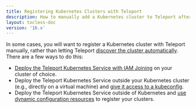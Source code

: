```yaml
---
title: Registering Kubernetes Clusters with Teleport
description: How to manually add a Kubernetes cluster to Teleport after creating it.
layout: tocless-doc
version: '16.x'
---
```


In some cases, you will want to register a Kubernetes cluster with Teleport
manually, rather than letting Teleport [discover the cluster
automatically](/ver/16.x/kubernetes-access/discovery). There are a few ways to do this:

- [Deploy the Teleport Kubernetes
  Service with IAM Joining](/ver/16.x/kubernetes-access/register-clusters/iam-joining) on your cluster of
  choice.
- Deploy the Teleport Kubernetes Service outside your Kubernetes cluster (e.g.,
  directly  on a virtual machine) and [give it access to a
  kubeconfig](/ver/16.x/kubernetes-access/register-clusters/static-kubeconfig).
- Deploy the Teleport Kubernetes Service outside of Kubernetes  and [use dynamic
  configuration resources](/ver/16.x/kubernetes-access/register-clusters/dynamic-registration) to
  register your clusters.
